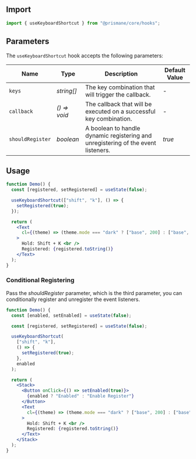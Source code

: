 ## Import

```js
import { useKeyboardShortcut } from "@prismane/core/hooks";
```

## Parameters

The `useKeyboardShortcut` hook accepts the following parameters:

| Name             | Type         | Description                                                                       | Default Value |
| ---------------- | ------------ | --------------------------------------------------------------------------------- | ------------- |
| `keys`           | _string[]_   | The key combination that will trigger the callback.                               | -             |
| `callback`       | _() => void_ | The callback that will be executed on a successful key combination.               | -             |
| `shouldRegister` | _boolean_    | A boolean to handle dynamic registering and unregistering of the event listeners. | _true_        |

## Usage

```jsx preview
function Demo() {
  const [registered, setRegistered] = useState(false);

  useKeyboardShortcut(["shift", "k"], () => {
    setRegistered(true);
  });

  return (
    <Text
      cl={(theme) => (theme.mode === "dark" ? ["base", 200] : ["base", 700])}
    >
      Hold: Shift + K <br />
      Registered: {registered.toString()}
    </Text>
  );
}
```

### Conditional Registering

Pass the _shouldRegister_ parameter, which is the third parameter, you can conditionally register and unregister the event listeners.

```jsx preview
function Demo() {
  const [enabled, setEnabled] = useState(false);

  const [registered, setRegistered] = useState(false);

  useKeyboardShortcut(
    ["shift", "k"],
    () => {
      setRegistered(true);
    },
    enabled
  );

  return (
    <Stack>
      <Button onClick={() => setEnabled(true)}>
        {enabled ? "Enabled" : "Enable Register"}
      </Button>
      <Text
        cl={(theme) => (theme.mode === "dark" ? ["base", 200] : ["base", 700])}
      >
        Hold: Shift + K <br />
        Registered: {registered.toString()}
      </Text>
    </Stack>
  );
}
```
